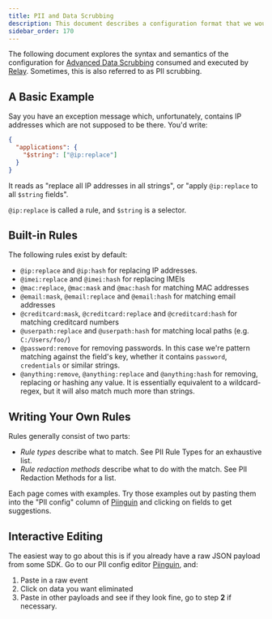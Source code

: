 ```yaml
---
title: PII and Data Scrubbing
description: This document describes a configuration format that we would like to hide from the user eventually. The only reason this page still exists is, because currently Relay accepts this format in alternative to regular data scrubbing settings.
sidebar_order: 170
---
```


The following document explores the syntax and semantics of the configuration
for [Advanced Data Scrubbing] consumed and executed by [Relay]. Sometimes, this
is also referred to as PII scrubbing.

## A Basic Example

Say you have an exception message which, unfortunately, contains IP addresses
which are not supposed to be there. You'd write:

```json
{
  "applications": {
    "$string": ["@ip:replace"]
  }
}
```

It reads as "replace all IP addresses in all strings", or "apply `@ip:replace`
to all `$string` fields".

`@ip:replace` is called a rule, and `$string` is a <Link
to="/backend/pii/selectors/">selector</Link>.

## Built-in Rules

The following rules exist by default:

- `@ip:replace` and `@ip:hash` for replacing IP addresses.
- `@imei:replace` and `@imei:hash` for replacing IMEIs
- `@mac:replace`, `@mac:mask` and `@mac:hash` for matching MAC addresses
- `@email:mask`, `@email:replace` and `@email:hash` for matching email addresses
- `@creditcard:mask`, `@creditcard:replace` and `@creditcard:hash` for matching
  creditcard numbers
- `@userpath:replace` and `@userpath:hash` for matching local paths (e.g.
  `C:/Users/foo/`)
- `@password:remove` for removing passwords. In this case we're pattern matching
  against the field's key, whether it contains `password`, `credentials` or
  similar strings.
- `@anything:remove`, `@anything:replace` and `@anything:hash` for removing,
  replacing or hashing any value. It is essentially equivalent to a
  wildcard-regex, but it will also match much more than strings.

## Writing Your Own Rules

Rules generally consist of two parts:

- _Rule types_ describe what to match. See <Link to="/backend/pii/types/">PII Rule
  Types</Link> for an exhaustive list.
- _Rule redaction methods_ describe what to do with the match. See <Link
  to="/backend/pii/methods/">PII Redaction Methods</Link> for a list.

Each page comes with examples. Try those examples out by pasting them into the
"PII config" column of [Piinguin] and clicking on fields to get suggestions.

## Interactive Editing

The easiest way to go about this is if you already have a raw JSON payload from
some SDK. Go to our PII config editor [Piinguin], and:

1. Paste in a raw event
2. Click on data you want eliminated
3. Paste in other payloads and see if they look fine, go to step **2** if
   necessary.

[advanced data scrubbing]: https://docs.sentry.io/product/data-management-settings/scrubbing/advanced-datascrubbing/
[relay]: https://github.com/getsentry/relay
[piinguin]: https://getsentry.github.io/piinguin
